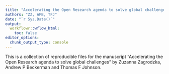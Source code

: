 ```yaml
---
title: "Accelerating the Open Research agenda to solve global challenges"
authors: "ZZ, APB, TFJ"
date: "`r Sys.Date()`"
output:
  workflowr::wflow_html:
    toc: false
editor_options:
  chunk_output_type: console
---
```


This is a collection of reproducible files for the manuscript “Accelerating the Open Research agenda to solve global challenges" by Zuzanna Zagrodzka, Andrew P Beckerman and Thomas F Johnson.
